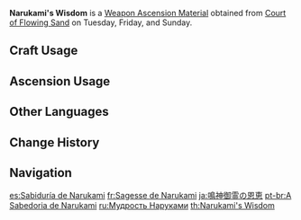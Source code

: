 {{Item Infobox
|id           = 114029
|image        = Item Narukami's Wisdom.png
|type         = Weapon Ascension Materials
|invCategory  = Character Development Items
|group        = Narukami's Magatamas
|quality      = 2
|description  = In the past, the ancients would climb the peak now known as [[Mt. Yougou]] and bend wood that had been charred by lightning into a hook to offer as an effigy unto the thundering force that lit up the skies and shook the earth. This shape would eventually become the "Electro Mitsudomoe" symbol, symbolizing the favor, wisdom, and might of Electro, and also the people who represent these values.
|day1         = Tuesday
|day2         = Friday
|day3         = Sunday
|source1      = Court of Flowing Sand
|source2      = [[Parametric Transformer]]
}}
'''Narukami's Wisdom''' is a [[Weapon Ascension Material]] obtained from [[Court of Flowing Sand]] on Tuesday, Friday, and Sunday.

==Craft Usage==
{{Craft Usage}}

==Ascension Usage==
{{Ascension Usage}}

==Other Languages==
{{Other Languages
|en      = Narukami's Wisdom
|zhs     = 鸣神御灵的明惠
|zhs_rm  = Míngshén Yù Líng de Mínghuì
|zht     = 鳴神御靈的明惠
|zht_rm  = Míngshén Yù Líng de Mínghuì
|zh_tl   = Narukami Spirit's Wisdom
|ja      = 鳴神御霊の恩恵
|ja_rm   = Narukami Mitama no Onkei
|ja_tl   = Thunder Spirit's Grace
|ko      = 나루카미 어령의 은혜
|ko_rm   = Narukami Eoryeong-ui Eunhye
|ko_tl   = Favor of Narukami Spirit
|es      = Sabiduría de Narukami
|es_tl   = Narukami's Wisdom
|fr      = Sagesse de Narukami
|fr_tl   = Narukami's Wisdom
|ru      = Мудрость Наруками
|ru_tl   = Narukami's Wisdom
|th      = Narukami's Wisdom
|vi      = Trí Tuệ Của Narukami
|vi_tl   = Narukami's Wisdom
|de      = Narukamis Weisheit
|de_tl   = Narukami's Wisdom
|id      = Narukami's Wisdom
|pt      = A Sabedoria de Narukami
|pt_tl   = 
|tr      = Narukami'nin Bilgeliği
|tr_tl   = 
|it      = Saggezza di Narukami
|it_tl   = Narukami's Wisdom
}}

==Change History==
{{Change History|2.0}}

==Navigation==
{{Development Item Navbox|Weapon Materials}}

[[es:Sabiduría de Narukami]]
[[fr:Sagesse de Narukami]]
[[ja:鳴神御霊の恩恵]]
[[pt-br:A Sabedoria de Narukami]]
[[ru:Мудрость Наруками]]
[[th:Narukami's Wisdom]]
